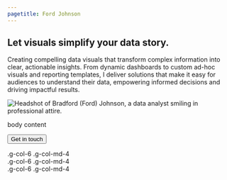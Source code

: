 ```yaml
---
pagetitle: Ford Johnson
---
```


::: {.column-page}

::: {.grid}

::: {.g-col-12 .g-col-md-8}


::: {.grid}

::: {.g-col-12 .g-col-md-8 .hero-heading}

# Let visuals <span class="hero-highlight">simplify</span> your data story.

:::

:::

Creating compelling data visuals that transform complex information into clear, actionable insights. From dynamic dashboards to custom ad-hoc visuals and reporting templates, I deliver solutions that make it easy for audiences to understand their data, empowering informed decisions and driving impactful results.

:::

::: {.g-col-12 .g-col-md-4}

<img src="images/profile.jpg" alt="Headshot of Bradford (Ford) Johnson, a data analyst smiling in professional attire." id="profile-image"/>

:::

:::

body content

<a href="mailto:bradfordljohnson21+portfolio@gmail.com">
    <button type="button" class="btn btn-primary">Get in touch</button>
</a>

:::

<!-- next section -->

::: {.column-screen}
::: {.highlight-banner}

::: {.column-page}

::: {.grid}

<div class="g-col-6 g-col-md-4">.g-col-6 .g-col-md-4</div>
<div class="g-col-6 g-col-md-4">.g-col-6 .g-col-md-4</div>
<div class="g-col-6 g-col-md-4">.g-col-6 .g-col-md-4</div>

:::

:::

:::

:::